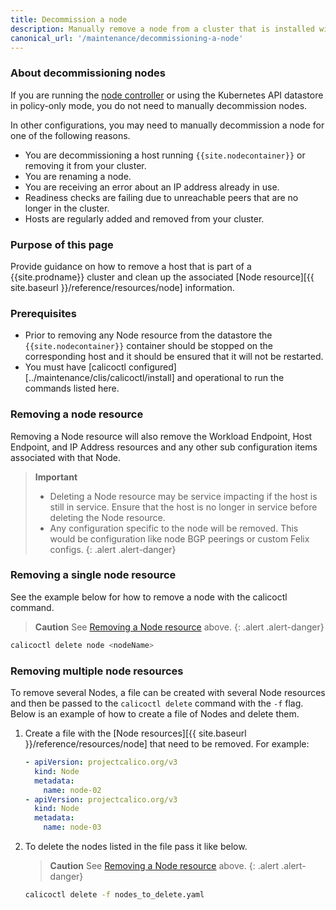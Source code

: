 ```yaml
---
title: Decommission a node
description: Manually remove a node from a cluster that is installed with Calico.
canonical_url: '/maintenance/decommissioning-a-node'
---
```


### About decommissioning nodes

If you are running the [node controller]({{site.baseurl}}/reference/kube-controllers/configuration)
or using the Kubernetes API datastore in policy-only mode, you do not need to manually decommission nodes.

In other configurations, you may need to manually decommission a node for one
of the following reasons.

- You are decommissioning a host running `{{site.nodecontainer}}` or removing it from your
  cluster.
- You are renaming a node.
- You are receiving an error about an IP address already in use.
- Readiness checks are failing due to unreachable peers that are no longer in the
  cluster.
- Hosts are regularly added and removed from your cluster.

### Purpose of this page

Provide guidance on how to remove a host that is part of a {{site.prodname}} cluster
and clean up the associated [Node resource][{{ site.baseurl }}/reference/resources/node]
information.

### Prerequisites

- Prior to removing any Node resource from the datastore the `{{site.nodecontainer}}`
  container should be stopped on the corresponding host and it should be
  ensured that it will not be restarted.
- You must have [calicoctl configured][../maintenance/clis/calicoctl/install] and operational to run
  the commands listed here.

### Removing a node resource

Removing a Node resource will also remove the Workload Endpoint, Host
Endpoint, and IP Address resources and any other sub configuration items
associated with that Node.

> **Important**
> - Deleting a Node resource may be service impacting if the host is still in
  service. Ensure that the host is no longer in service before deleting the
  Node resource.
> - Any configuration specific to the node will be removed. This would be
  configuration like node BGP peerings or custom Felix configs.
{: .alert .alert-danger}

### Removing a single node resource

See the example below for how to remove a node with the calicoctl command.

> **Caution** See [Removing a Node resource](#removing-a-node-resource) above.
{: .alert .alert-danger}

```bash
calicoctl delete node <nodeName>
```

### Removing multiple node resources

To remove several Nodes, a file can be created with several Node resources and
then be passed to the `calicoctl delete` command with the `-f` flag.
Below is an example of how to create a file of Nodes and delete them.

1. Create a file with the [Node resources][{{ site.baseurl }}/reference/resources/node] that need
   to be removed.  For example:

   ```yaml
   - apiVersion: projectcalico.org/v3
     kind: Node
     metadata:
       name: node-02
   - apiVersion: projectcalico.org/v3
     kind: Node
     metadata:
       name: node-03
   ```

2. To delete the nodes listed in the file pass it like below.

   > **Caution** See [Removing a Node resource](#removing-a-node-resource) above.
   {: .alert .alert-danger}

   ```bash
   calicoctl delete -f nodes_to_delete.yaml
   ```
